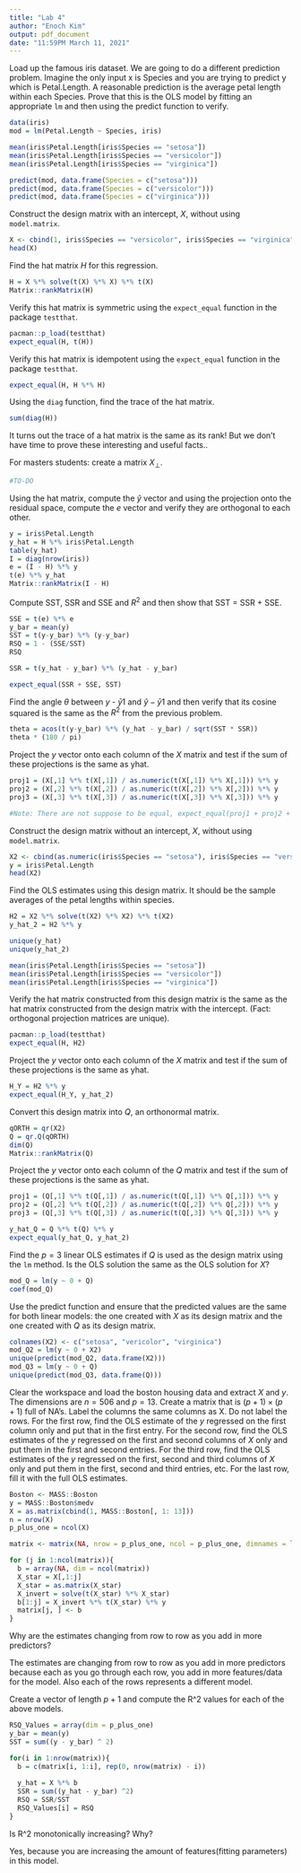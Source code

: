 ---
title: "Lab 4"
author: "Enoch Kim"
output: pdf_document
date: "11:59PM March 11, 2021"
---

Load up the famous iris dataset. We are going to do a different prediction problem. Imagine the only input x is Species and you are trying to predict y which is Petal.Length. A reasonable prediction is the average petal length within each Species. Prove that this is the OLS model by fitting an appropriate `lm` and then using the predict function to verify.

```{r}
data(iris)
mod = lm(Petal.Length ~ Species, iris)

mean(iris$Petal.Length[iris$Species == "setosa"])
mean(iris$Petal.Length[iris$Species == "versicolor"])
mean(iris$Petal.Length[iris$Species == "virginica"])

predict(mod, data.frame(Species = c("setosa")))
predict(mod, data.frame(Species = c("versicolor")))
predict(mod, data.frame(Species = c("virginica")))
```

Construct the design matrix with an intercept, $X$, without using `model.matrix`.

```{r}
X <- cbind(1, iris$Species == "versicolor", iris$Species == "virginica")
head(X)
```

Find the hat matrix $H$ for this regression.

```{r}
H = X %*% solve(t(X) %*% X) %*% t(X)
Matrix::rankMatrix(H)
```

Verify this hat matrix is symmetric using the `expect_equal` function in the package `testthat`.

```{r}
pacman::p_load(testthat)
expect_equal(H, t(H))
```

Verify this hat matrix is idempotent using the `expect_equal` function in the package `testthat`.

```{r}
expect_equal(H, H %*% H)
```

Using the `diag` function, find the trace of the hat matrix.

```{r}
sum(diag(H))
```

It turns out the trace of a hat matrix is the same as its rank! But we don't have time to prove these interesting and useful facts..

For masters students: create a matrix $X_\perp$.

```{r}
#TO-DO
```

Using the hat matrix, compute the $\hat{y}$ vector and using the projection onto the residual space, compute the $e$ vector and verify they are orthogonal to each other.

```{r}
y = iris$Petal.Length
y_hat = H %*% iris$Petal.Length
table(y_hat)
I = diag(nrow(iris))
e = (I - H) %*% y
t(e) %*% y_hat
Matrix::rankMatrix(I - H)
```

Compute SST, SSR and SSE and $R^2$ and then show that SST = SSR + SSE.

```{r}
SSE = t(e) %*% e
y_bar = mean(y)
SST = t(y-y_bar) %*% (y-y_bar)
RSQ = 1 - (SSE/SST)
RSQ

SSR = t(y_hat - y_bar) %*% (y_hat - y_bar)

expect_equal(SSR + SSE, SST)
```

Find the angle $\theta$ between $y$ - $\bar{y}1$ and $\hat{y} - \bar{y}1$ and then verify that its cosine squared is the same as the $R^2$ from the previous problem.

```{r}
theta = acos(t(y-y_bar) %*% (y_hat - y_bar) / sqrt(SST * SSR)) 
theta * (180 / pi)
```

Project the $y$ vector onto each column of the $X$ matrix and test if the sum of these projections is the same as yhat.

```{r}
proj1 = (X[,1] %*% t(X[,1]) / as.numeric(t(X[,1]) %*% X[,1])) %*% y
proj2 = (X[,2] %*% t(X[,2]) / as.numeric(t(X[,2]) %*% X[,2])) %*% y
proj3 = (X[,3] %*% t(X[,3]) / as.numeric(t(X[,3]) %*% X[,3])) %*% y

#Note: There are not suppose to be equal, expect_equal(proj1 + proj2 + proj3, y_hat).
```

Construct the design matrix without an intercept, $X$, without using `model.matrix`.

```{r}
X2 <- cbind(as.numeric(iris$Species == "setosa"), iris$Species == "versicolor", iris$Species == "virginica")
y = iris$Petal.Length
head(X2)
```

Find the OLS estimates using this design matrix. It should be the sample averages of the petal lengths within species.

```{r}
H2 = X2 %*% solve(t(X2) %*% X2) %*% t(X2)
y_hat_2 = H2 %*% y

unique(y_hat)
unique(y_hat_2)

mean(iris$Petal.Length[iris$Species == "setosa"])
mean(iris$Petal.Length[iris$Species == "versicolor"])
mean(iris$Petal.Length[iris$Species == "virginica"])
```

Verify the hat matrix constructed from this design matrix is the same as the hat matrix constructed from the design matrix with the intercept. (Fact: orthogonal projection matrices are unique).

```{r}
pacman::p_load(testthat)
expect_equal(H, H2)
```

Project the $y$ vector onto each column of the $X$ matrix and test if the sum of these projections is the same as yhat.

```{r}
H_Y = H2 %*% y
expect_equal(H_Y, y_hat_2)
```

Convert this design matrix into $Q$, an orthonormal matrix.

```{r}
qORTH = qr(X2)
Q = qr.Q(qORTH)
dim(Q)
Matrix::rankMatrix(Q)
```

Project the $y$ vector onto each column of the $Q$ matrix and test if the sum of these projections is the same as yhat.

```{r}
proj1 = (Q[,1] %*% t(Q[,1]) / as.numeric(t(Q[,1]) %*% Q[,1])) %*% y
proj2 = (Q[,2] %*% t(Q[,2]) / as.numeric(t(Q[,2]) %*% Q[,2])) %*% y
proj3 = (Q[,3] %*% t(Q[,3]) / as.numeric(t(Q[,3]) %*% Q[,3])) %*% y

y_hat_Q = Q %*% t(Q) %*% y
expect_equal(y_hat_Q, y_hat_2)
```

Find the $p=3$ linear OLS estimates if $Q$ is used as the design matrix using the `lm` method. Is the OLS solution the same as the OLS solution for $X$?

```{r}
mod_Q = lm(y ~ 0 + Q)
coef(mod_Q)
```

Use the predict function and ensure that the predicted values are the same for both linear models: the one created with $X$ as its design matrix and the one created with $Q$ as its design matrix.

```{r}
colnames(X2) <- c("setosa", "vericolor", "virginica")
mod_Q2 = lm(y ~ 0 + X2)
unique(predict(mod_Q2, data.frame(X2)))
mod_Q3 = lm(y ~ 0 + Q)
unique(predict(mod_Q3, data.frame(Q)))
```


Clear the workspace and load the boston housing data and extract $X$ and $y$. The dimensions are $n=506$ and $p=13$. Create a matrix that is $(p + 1) \times (p + 1)$ full of NA's. Label the columns the same columns as X. Do not label the rows. For the first row, find the OLS estimate of the $y$ regressed on the first column only and put that in the first entry. For the second row, find the OLS estimates of the $y$ regressed on the first and second columns of $X$ only and put them in the first and second entries. For the third row, find the OLS estimates of the $y$ regressed on the first, second and third columns of $X$ only and put them in the first, second and third entries, etc. For the last row, fill it with the full OLS estimates.

```{r}
Boston <- MASS::Boston
y = MASS::Boston$medv
X = as.matrix(cbind(1, MASS::Boston[, 1: 13]))
n = nrow(X)
p_plus_one = ncol(X)

matrix <- matrix(NA, nrow = p_plus_one, ncol = p_plus_one, dimnames = list(NULL, colnames(X)))

for (j in 1:ncol(matrix)){
  b = array(NA, dim = ncol(matrix))
  X_star = X[,1:j]
  X_star = as.matrix(X_star)
  X_invert = solve(t(X_star) %*% X_star)
  b[1:j] = X_invert %*% t(X_star) %*% y
  matrix[j, ] <- b
}
```

Why are the estimates changing from row to row as you add in more predictors?

The estimates are changing from row to row as you add in more predictors because each as you go through each row, you add in more features/data for the model. Also each of the rows represents a different model. 

Create a vector of length $p+1$ and compute the R^2 values for each of the above models. 

```{r}
RSQ_Values = array(dim = p_plus_one)
y_bar = mean(y)
SST = sum((y - y_bar) ^ 2)

for(i in 1:nrow(matrix)){
  b = c(matrix[i, 1:i], rep(0, nrow(matrix) - i))
  
  y_hat = X %*% b
  SSR = sum((y_hat - y_bar) ^2)
  RSQ = SSR/SST
  RSQ_Values[i] = RSQ
}
```

Is R^2 monotonically increasing? Why?

Yes, because you are increasing the amount of features(fitting parameters) in this model. 
